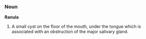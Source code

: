 ===Noun===
'''Ranula''' 

#A small cyst on the floor of the mouth, under the tongue which is associated with an obstruction of the major salivary gland.